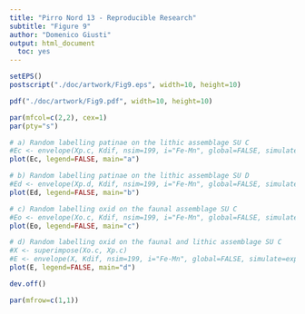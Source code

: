 ```yaml
---
title: "Pirro Nord 13 - Reproducible Research"
subtitle: "Figure 9"
author: "Domenico Giusti"
output: html_document
  toc: yes
---
```


```r
setEPS()
postscript("./doc/artwork/Fig9.eps", width=10, height=10)

pdf("./doc/artwork/Fig9.pdf", width=10, height=10)

par(mfcol=c(2,2), cex=1)
par(pty="s")

# a) Random labelling patinae on the lithic assemblage SU C
#Ec <- envelope(Xp.c, Kdif, nsim=199, i="Fe-Mn", global=FALSE, simulate=expression(rlabel(Xp.c)), correction="Ripley")
plot(Ec, legend=FALSE, main="a")

# b) Random labelling patinae on the lithic assemblage SU D
#Ed <- envelope(Xp.d, Kdif, nsim=199, i="Fe-Mn", global=FALSE, simulate=expression(rlabel(Xp.d)), correction="Ripley")
plot(Ed, legend=FALSE, main="b")

# c) Random labelling oxid on the faunal assemblage SU C
#Eo <- envelope(Xo.c, Kdif, nsim=199, i="Fe-Mn", global=FALSE, simulate=expression(rlabel(Xo.c)), correction="Ripley")
plot(Eo, legend=FALSE, main="c")

# d) Random labelling oxid on the faunal and lithic assemblage SU C
#X <- superimpose(Xo.c, Xp.c)
#E <- envelope(X, Kdif, nsim=199, i="Fe-Mn", global=FALSE, simulate=expression(rlabel(X)), correction="Ripley")
plot(E, legend=FALSE, main="d")

dev.off()

par(mfrow=c(1,1))
```